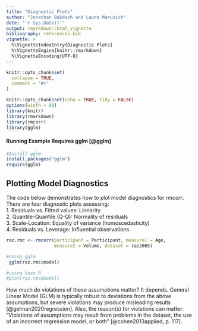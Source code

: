 ```yaml
---
title: "Diagnostic Plots"
author: "Jonathan Bakdash and Laura Marusich"
date: "`r Sys.Date()`"
output: rmarkdown::html_vignette
bibliography: references.bib 
vignette: >
  %\VignetteIndexEntry{Diagnostic Plots}
  %\VignetteEngine{knitr::rmarkdown}
  %\VignetteEncoding{UTF-8}
---
```


```r
knitr::opts_chunk$set(
  collapse = TRUE,
  comment = "#>"
)
```

```r
knitr::opts_chunk$set(echo = TRUE, tidy = FALSE)
options(width = 80)
library(knitr)
library(rmarkdown)
library(rmcorr) 
library(gglm) 

```

#### Running Example Requires gglm [@gglm]
```r
#Install gglm
install.packages("gglm")
require(gglm)
```

## Plotting Model Diagnostics 
The code below demonstrates how to plot model diagnostics for *rmcorr*.
There are four diagnostic plots assessing:
<br>
1. Residuals vs. Fitted values: Linearity
<br>
2. Quantile-Quantile (Q-Q): Normality of residuals
<br>
3. Scale-Location: Equality of variance (homoscedasticity)
<br>
4. Residuals vs. Leverage: Influential observations

```r
raz.rmc <- rmcorr(participant = Participant, measure1 = Age, 
                  measure2 = Volume, dataset = raz2005) 

#Using gglm
 gglm(raz.rmc$model)

#using base R 
#plot(raz.rmc$model)
```

How much do violations of these assumptions matter? It depends. General Linear Model (GLM) is typically robust to deviations from the above assumptions, but severe violations may produce misleading results [@gelman2020regression]. Also, the reason(s) for violations can matter: "Violations of assumptions may result from problems in the dataset, the use of an incorrect regression model, or both" [@cohen2013applied, p. 117].  